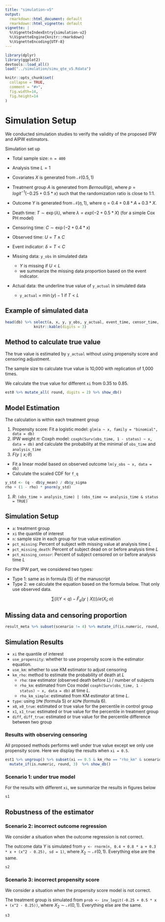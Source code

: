 ```yaml
---
title: "simulation-v5"
output:
  rmarkdown::html_document: default
  rmarkdown::html_vignette: default
vignette: |
  %\VignetteIndexEntry{simulation-v2} 
  %\VignetteEngine{knitr::rmarkdown}
  %\VignetteEncoding{UTF-8}
---
```


<style>
    body .main-container {
        max-width: 2000px;
    }
</style>

```r
library(dplyr)
library(ggplot2)
devtools::load_all()
load("../simulation/simu_qte_v5.Rdata")
```

```r
knitr::opts_chunk$set(
  collapse = TRUE,
  comment = "#>",
  fig.width=14,
  fig.height=14
)
```

# Simulation Setup 

We conducted simulation studies to verify the validity of the proposed IPW and AIPW estimators. 

Simulation set up 

- Total sample size: `n = 400`
- Analysis time $L = 1$
- Covariates $X$ is generated from $\mathcal{N}(0.5, 1)$
- Treatment group $A$ is generated from $Bernoulli(p)$, where $p=logit^{-1}(-0.25 + 0.5 * x)$ such that the randomization ratio is close to 1:1. 
- Outcome $Y$ is generated from $\mathcal{N}(\eta, 1)$, where $\eta =  0.4 + 0.8 * A + 0.3 * X$.
- Death time: $T \sim \exp(\lambda)$, where $\lambda = exp(-2 + 0.5 * X)$ (for a simple Cox PH model)
- Censoring time: $C \sim \exp(-2 + 0.4 * x)$
- Observed time: $U = T \wedge C$
- Event indicator: $\delta = T < C$

- Missing data: `y_obs` in simulated data
  - $Y$ is missing if $U < L$
  - we summarize the missing data proportion based on the event indicator. 
- Actual data: the underline true value of `y_actual` in simulated data 
  - `y_actual` = $\min(y) - 1$ if $T < L$    

## Example of simulated data

```r
head(db) %>% select(a, x, y, y_obs, y_actual, event_time, censor_time, obs_time, status, analysis_time) %>% 
             knitr::kable(digits = 3)
```
## Method to calculate true value 

The true value is estimated by `y_actual` without using propensity score and censoring adjustment. 

The sample size to calculate true value is 10,000 with replication of 1,000 times.

We calculate the true value for different `xi` from 0.35 to 0.85. 

```r
est0 %>% mutate_all( round, digits = 2) %>% show_db()
```

## Model Estimation

The calculation is within each treatment group

1. Propensity score: Fit a logistic model: `glm(a ~ x, family = "binomial", data = db)`
1. IPW weight $\pi$: Coxph model: `coxph(Surv(obs_time, 1 - status) ~ x, data = db)` and calculate the probability at the minimal of `obs_time` and `analysis_time`
1. $F(y\mid x; \theta)$
  - Fit a linear model based on observed outcome `lm(y_obs ~ x, data = db)`
  - Calculate the scaled CDF for `f_q`
  
```r
y_std <- (q - db$y_mean) / db$y_sigma
rho + (1 - rho) * pnorm(y_std)
```

1. $R$: `(obs_time > analysis_time) | (obs_time <= analysis_time & status = TRUE)`

## Simulation Setup

- `a`: treatment group
- `xi` the quantile of interest 
- `n`: sample size in each group for true value estimation
- `pct_missing`: Percent of subject with missing value at analysis time $L$
- `pct_missing_death`: Percent of subject dead on or before analysis time $L$
- `pct_missing_censor`: Percent of subject censored on or before analysis time $L$

For the IPW part, we considered two types:

- Type 1: same as in formula (5) of the manuscript 
- Type 2: we calculate the equation based on the formula below. That only use observed data.  

$$\sum \{ I(Y < q) -  \tilde{F}_a(y \mid X)) \} / e(X_i; \alpha)$$

## Missing data and censoring proportion 

```r
result_meta %>% subset(scenario != 4) %>% mutate_if(is.numeric, round, digits = 1) %>% show_db()
```

## Simulation Results

- `xi` the quantile of interest 
- `use_propensity`: whether to use propensity score is the estimator equation.
- `use_km`: whether to use KM estimator to adjust censoring 
- `km_rho`: method to estimate the probability of death at $L$
  + `rho`: raw estimator (observed death before $L$) / number of subjects
  + `rho_km`: estimated from Cox model `coxph(Surv(obs_time, 1 - status) ~ x, data = db)` at time $L$.
  + `rho_km_simple`: estimated from KM estimator at time $L$.
- `type`: using `IPW` (formula 5) or `AIPW` (formula 6).
- `x0`, `x0_true`: estimated or true value for the percentile in control group
- `x1`, `x1_true`: estimated or true value for the percentile in treatment group
- `diff`, `diff_true`: estimated or true value for the percentile difference between two group

### Results with observing censoring

All proposed methods performs well under true value except we only use propensity score. Here we display the results when `xi = 0.5`. 
```r
est1 %>% ungroup() %>% subset(xi == 0.5 & km_rho == "rho_km" & scenario == 1) %>%
  mutate_if(is.numeric, round, 3)  %>% show_db()
```

### Scenario 1: under true model 

For the results with different `xi`, we summarize the results in figures below

```r
s1
```

## Robustness of the estimator 

### Scenario 2: incorrect outcome regression 

We consider a situation when the outcome regression is not correct. 

The outcome data $Y$ is simulated from `y <- rnorm(n, 0.4 + 0.8 * a + 0.3 * x + (x^2 - 0.25), sd = 1)`, where $X_2 \sim \mathcal{N}(0, 1)$. 
Everything else are the same. 

```r
s2
```

### Scenario 3: incorrect propensity score

We consider a situation when the propensity score model is not correct. 

The treatment group is simulated from `prob <- inv_logit(-0.25 + 0.5 * x + (x^2 - 0.25))`, where $X_2 \sim \mathcal{N}(0, 1)$. Everything else are the same. 

```r
s3
```

